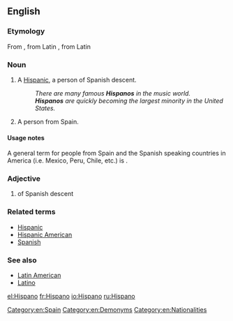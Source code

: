 {{also|hispano}}
==English==

===Etymology===
From {{etyl|es|en}} {{term|hispano|lang=es}}, from Latin {{term|hispanus|lang=la}}, from Latin {{term|Hispania|lang=la}}

===Noun===
{{en-noun}}

# {{context|slang|lang=en}} A [[Hispanic]], a person of Spanish descent.
#: ''There are many famous '''Hispanos''' in the music world.''
#: '''''Hispanos''' are quickly becoming the largest minority in the United States.''
# A person from Spain.

====Usage notes====
A general term for people from Spain and the Spanish speaking countries in America (i.e. Mexico, Peru, Chile, etc.) is {{term|Hispanic American}}.

===Adjective===
{{en-adj}}

# of Spanish descent

===Related terms===
* [[Hispanic]]
* [[Hispanic American]]
* [[Spanish]]

===See also===
* [[Latin American]]
* [[Latino]]

[[Category:en:Spain]]
[[Category:en:Demonyms]]
[[Category:en:Nationalities]]

[[el:Hispano]]
[[fr:Hispano]]
[[io:Hispano]]
[[ru:Hispano]]